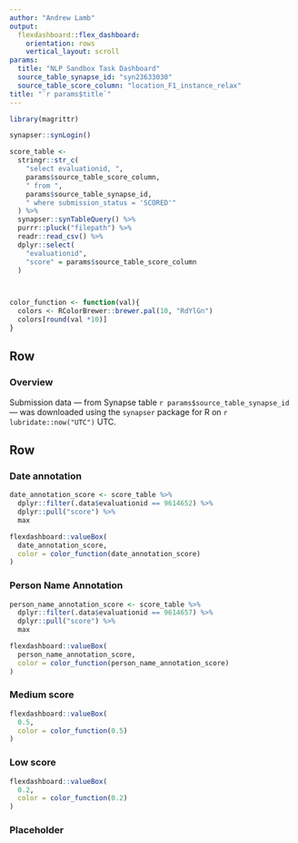 ```yaml
---
author: "Andrew Lamb"
output: 
  flexdashboard::flex_dashboard:
    orientation: rows
    vertical_layout: scroll
params:
  title: "NLP Sandbox Task Dashboard"
  source_table_synapse_id: "syn23633030"
  source_table_score_column: "location_F1_instance_relax"
title: "`r params$title`"
---
```


```r
library(magrittr)
```

```r
synapser::synLogin()

score_table <-
  stringr::str_c(
    "select evaluationid, ",
    params$source_table_score_column,
    " from ", 
    params$source_table_synapse_id, 
    " where submission_status = 'SCORED'"
  ) %>%
  synapser::synTableQuery() %>%
  purrr::pluck("filepath") %>%
  readr::read_csv() %>%
  dplyr::select(
    "evaluationid",
    "score" = params$source_table_score_column
  ) 



color_function <- function(val){
  colors <- RColorBrewer::brewer.pal(10, "RdYlGn")
  colors[round(val *10)]
} 

```


Row {data-height=75}
-----------------------------------------------------------------------

### **Overview**

Submission data — from Synapse table `r params$source_table_synapse_id` — was downloaded using the `synapser` package for R on `r lubridate::now("UTC")` UTC. 



Row
-----------------------------------------------------------------------

### Date annotation

```r
date_annotation_score <- score_table %>% 
  dplyr::filter(.data$evaluationid == 9614652) %>% 
  dplyr::pull("score") %>% 
  max

flexdashboard::valueBox(
  date_annotation_score,
  color = color_function(date_annotation_score)
)
```

### Person Name Annotation

```r
person_name_annotation_score <- score_table %>% 
  dplyr::filter(.data$evaluationid == 9614657) %>% 
  dplyr::pull("score") %>% 
  max

flexdashboard::valueBox(
  person_name_annotation_score, 
  color = color_function(person_name_annotation_score)
)
```

### Medium score

```r
flexdashboard::valueBox(
  0.5, 
  color = color_function(0.5)
)
```

### Low score

```r
flexdashboard::valueBox(
  0.2, 
  color = color_function(0.2)
)
```

### Placeholder
